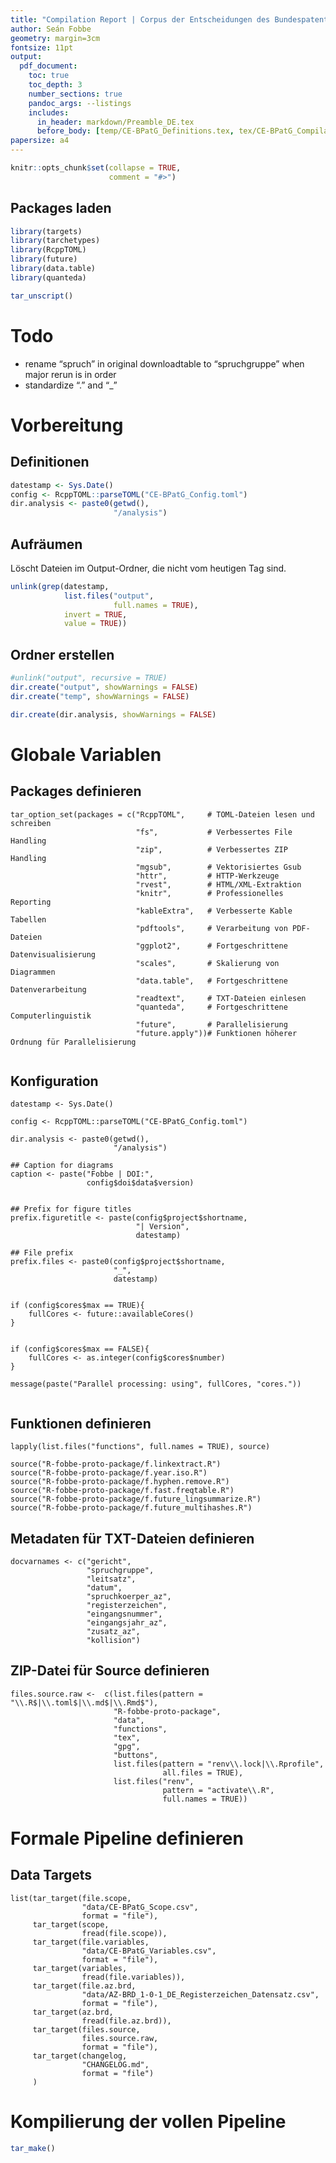 ```yaml
---
title: "Compilation Report | Corpus der Entscheidungen des Bundespatentgerichts (CE-BPatG)"
author: Seán Fobbe
geometry: margin=3cm
fontsize: 11pt
output:
  pdf_document:
    toc: true
    toc_depth: 3
    number_sections: true
    pandoc_args: --listings
    includes:
      in_header: markdown/Preamble_DE.tex
      before_body: [temp/CE-BPatG_Definitions.tex, tex/CE-BPatG_CompilationTitle.tex]
papersize: a4
---
```




```r
knitr::opts_chunk$set(collapse = TRUE,
                      comment = "#>")
```




## Packages laden


```r

library(targets)
library(tarchetypes)
library(RcppTOML)
library(future)
library(data.table)
library(quanteda)

tar_unscript()
```


# Todo


- rename "spruch" in original downloadtable to "spruchgruppe" when major rerun is in order
- standardize "." and "_"


# Vorbereitung

## Definitionen

```r

datestamp <- Sys.Date()
config <- RcppTOML::parseTOML("CE-BPatG_Config.toml")
dir.analysis <- paste0(getwd(),
                       "/analysis")


```


## Aufräumen

Löscht Dateien im Output-Ordner, die nicht vom heutigen Tag sind.


```r

unlink(grep(datestamp,
            list.files("output",
                       full.names = TRUE),
            invert = TRUE,
            value = TRUE))

```



## Ordner erstellen

```r

#unlink("output", recursive = TRUE)
dir.create("output", showWarnings = FALSE)
dir.create("temp", showWarnings = FALSE)

dir.create(dir.analysis, showWarnings = FALSE)

```




# Globale Variablen


## Packages definieren

```targets

tar_option_set(packages = c("RcppTOML",     # TOML-Dateien lesen und schreiben
                            "fs",           # Verbessertes File Handling
                            "zip",          # Verbessertes ZIP Handling
                            "mgsub",        # Vektorisiertes Gsub
                            "httr",         # HTTP-Werkzeuge
                            "rvest",        # HTML/XML-Extraktion
                            "knitr",        # Professionelles Reporting
                            "kableExtra",   # Verbesserte Kable Tabellen
                            "pdftools",     # Verarbeitung von PDF-Dateien
                            "ggplot2",      # Fortgeschrittene Datenvisualisierung
                            "scales",       # Skalierung von Diagrammen
                            "data.table",   # Fortgeschrittene Datenverarbeitung
                            "readtext",     # TXT-Dateien einlesen
                            "quanteda",     # Fortgeschrittene Computerlinguistik
                            "future",       # Parallelisierung
                            "future.apply"))# Funktionen höherer Ordnung für Parallelisierung


```


## Konfiguration


```targets

datestamp <- Sys.Date()

config <- RcppTOML::parseTOML("CE-BPatG_Config.toml")

dir.analysis <- paste0(getwd(),
                       "/analysis")

## Caption for diagrams
caption <- paste("Fobbe | DOI:",
                 config$doi$data$version)


## Prefix for figure titles
prefix.figuretitle <- paste(config$project$shortname,
                            "| Version",
                            datestamp)

## File prefix
prefix.files <- paste0(config$project$shortname,
                       "_",
                       datestamp)


if (config$cores$max == TRUE){
    fullCores <- future::availableCores()
}


if (config$cores$max == FALSE){
    fullCores <- as.integer(config$cores$number)
}

message(paste("Parallel processing: using", fullCores, "cores.")) 


```




## Funktionen definieren

```targets

lapply(list.files("functions", full.names = TRUE), source)

source("R-fobbe-proto-package/f.linkextract.R")
source("R-fobbe-proto-package/f.year.iso.R")
source("R-fobbe-proto-package/f.hyphen.remove.R")
source("R-fobbe-proto-package/f.fast.freqtable.R")
source("R-fobbe-proto-package/f.future_lingsummarize.R")
source("R-fobbe-proto-package/f.future_multihashes.R")

```



## Metadaten für TXT-Dateien definieren

```targets

docvarnames <- c("gericht",
                 "spruchgruppe",
                 "leitsatz",
                 "datum",
                 "spruchkoerper_az",
                 "registerzeichen",
                 "eingangsnummer",
                 "eingangsjahr_az",
                 "zusatz_az",
                 "kollision")

```


## ZIP-Datei für Source definieren

```targets

files.source.raw <-  c(list.files(pattern = "\\.R$|\\.toml$|\\.md$|\\.Rmd$"),
                       "R-fobbe-proto-package",
                       "data",
                       "functions",
                       "tex",
                       "gpg",
                       "buttons",
                       list.files(pattern = "renv\\.lock|\\.Rprofile",
                                  all.files = TRUE),
                       list.files("renv",
                                  pattern = "activate\\.R",
                                  full.names = TRUE))

```






# Formale Pipeline definieren



## Data Targets


```targets

list(tar_target(file.scope,
                "data/CE-BPatG_Scope.csv",
                format = "file"),
     tar_target(scope,
                fread(file.scope)),
     tar_target(file.variables,
                "data/CE-BPatG_Variables.csv",
                format = "file"),
     tar_target(variables,
                fread(file.variables)),
     tar_target(file.az.brd,
                "data/AZ-BRD_1-0-1_DE_Registerzeichen_Datensatz.csv",
                format = "file"),
     tar_target(az.brd,
                fread(file.az.brd)),
     tar_target(files.source,
                files.source.raw,
                format = "file"),
     tar_target(changelog,
                "CHANGELOG.md",
                format = "file")
     )

```






<!--

tar.download <- list(tar_target(dt.download,
                                f.download_table_make(x = scope,
                                                      debug.toggle = config$debug$toggle,
                                                      debug.pages = config$debug$pages)),
                     tar_target(az_clean,
                                f.clean_az_bpatg(dt.download$az)),
                     tar_target(spruchgruppe_clean,
                                f.clean_spruch_bpatg(dt.download$spruch)),
                     tar_target(dt.download.final,
                                f.download_table_finalize(x = dt.download,
                                                          az = az_clean,
                                                          spruchgruppe = spruchgruppe_clean)),
                     tar_target(files.pdf,
                                f.download(url = dt.download.final$url,
                                           filename = dt.download.final$doc_id,
                                           dir = "pdf",
                                           sleep.min = 0,
                                           sleep.max = 0.1,
                                           retries = 3,
                                           retry.sleep.min = 2,
                                           retry.sleep.max = 5,
										   timeout = config$download$timeout,
                                           debug.toggle = FALSE,
                                           debug.files = 500),
                                format = "file")
                     )


tar.convert <- list(tar_target(files.txt,
                               f.pdf_extract_targets(files.pdf),
                               format = "file"),
                    tar_target(dt.bpatg,
                               f.readtext(x = files.txt,
                                          docvarnames = docvarnames))
                    )

tar.enhance <- list(tar_target(dt.bpatg.datecleaned,
                               f.clean_dates(dt.bpatg)),
                    tar_target(var_verfahrensart,
                               f.var_verfahrensart(dt.bpatg.datecleaned$registerzeichen,
                                                   az.brd = az.brd,
                                                   gericht = "BPatG")),
                    tar_target(var_aktenzeichen,
                               f.var_aktenzeichen(dt.bpatg.datecleaned,
                                                  az.brd = az.brd,
                                                  gericht = "BPatG")),
                    tar_target(var_entscheidung_typ,
                               f.var_entscheidung_typ_bpatg(dt.bpatg.datecleaned$text)),
                    tar_target(var_ecli,
                               f.var_ecli_bpatg(dt.bpatg.datecleaned,
                                                entscheidung_typ = var_entscheidung_typ)),
                    tar_target(var_lingstats,
                               f.lingstats(dt.bpatg.datecleaned,
                                           multicore = config$parallel$lingsummarize,
                                           cores = fullCores,
                                           germanvars = TRUE)),
                    tar_target(var_constants,
                               data.frame(version = as.character(datestamp),
                                          doi_concept = config$doi$data$concept,
                                          doi_version = config$doi$data$version,
                                          lizenz = as.character(config$license$data))[rep(1,
                                                                             nrow(dt.bpatg.datecleaned)),]),
                    tar_target(dt.bpatg.full,
                               f.dataset_finalize(dt.bpatg.datecleaned,
                                                  download.table = dt.download.final,
                                                  aktenzeichen = var_aktenzeichen,
                                                  ecli = var_ecli,
                                                  entscheidung_typ = var_entscheidung_typ,
                                                  verfahrensart = var_verfahrensart,
                                                  lingstats = var_lingstats,
                                                  constants = var_constants,
                                                  variablen = variables$variable)),
                    tar_target(dt.bpatg.meta,
                               dt.bpatg.full[, !"text"])
                    )



tar.write  <- list(tar_target(csv.full,
                              f.tar_fwrite(x = dt.bpatg.full,
                                           filename = file.path("output",
                                                                paste0(prefix.files,
                                                                       "_DE_CSV_Datensatz.csv"))
                                           )
                              ),
                   
                   tar_target(csv.meta,
                              f.tar_fwrite(x = dt.bpatg.meta,
                                           filename = file.path("output",
                                                                paste0(prefix.files,
                                                                       "_DE_CSV_Metadaten.csv"))
                                           )
                              ),
                   tar_target(csv.hashes,
                              f.tar_fwrite(x = hashes,
                                           filename = file.path("output",
                                                                paste0(prefix.files,
                                                                       "_DE_KryptographischeHashes.csv"))
                                           )
                              )
                   )



tar.zip <- list(tar_target(zip.pdf.all,
                           f.zip_targets(files.pdf,
                                         filename = paste(prefix.files,
                                                          "DE_PDF_Datensatz.zip",
                                                          sep = "_"),
                                         dir = "output",
                                         mode = "cherry-pick"),
                           format = "file"),

                tar_target(zip.pdf.leitsatz,
                           f.zip_targets(grep("_LE_", files.pdf, value = TRUE),
                                         filename = paste(prefix.files,
                                                          "DE_PDF_Leitsatz-Entscheidungen.zip",
                                                          sep = "_"),
                                         dir = "output",
                                         mode = "cherry-pick"),
                           format = "file"),
                
                tar_target(zip.txt,
                           f.zip_targets(files.txt,
                                         filename = paste(prefix.files,
                                                          "DE_TXT_Datensatz.zip",
                                                          sep = "_"),
                                         dir = "output",
                                         mode = "cherry-pick"),
                           format = "file"),
                
                tar_target(zip.csv.full,
                           f.zip_targets(csv.full,
                                         filename = gsub("\\.csv", "\\.zip", basename(csv.full)),
                                         dir = "output",
                                         mode = "cherry-pick"),
                           format = "file"),
                tar_target(zip.csv.meta,
                           f.zip_targets(csv.meta,
                                         filename = gsub("\\.csv", "\\.zip", basename(csv.meta)),
                                         dir = "output",
                                         mode = "cherry-pick"),
                           format = "file"),

                tar_target(zip.source,
                           f.zip_targets(files.source,
                                         filename = paste0(prefix.files,
                                                           "_Source_Code.zip"),
                                         dir = "output",
                                         mode = "mirror"),
                           format = "file"),
                tar_target(zip.all,
                           c(zip.pdf.all,
                             zip.pdf.leitsatz,
                             zip.txt,
                             zip.csv.full,
                             zip.csv.meta,
                             zip.source)),
                tar_target(hashes,
                           f.tar_multihashes(zip.all,
                                             multicore = config$parallel$lingsummarize,
                                             cores = fullCores))
                )



tar.reports <- list(tar_target(latexdefs,
                               f.latexdefs(config,
                                           dir = "temp",
                                           datestamp = datestamp)),
                    tar_target(lingstats.summary,
                               f.lingstats_summary(dt.bpatg.full,
                                                   germanvars = TRUE)),
                    tar_render(report.tests,
                               file.path("markdown",
                                         "CE-BPatG_Testreport.Rmd")),
                    tar_render(report.codebook,
                               file.path("markdown",
                                         "CE-BPatG_Codebook.Rmd"))
                    )


list(tar.data,
     tar.download,
     tar.convert,
     tar.enhance,
     tar.write,
     tar.zip,
     tar.reports
     )

-->





# Kompilierung der vollen Pipeline


```r
tar_make()
```
